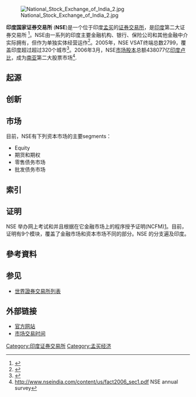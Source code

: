 {{Infobox_Company
| company_name = 印度国家证券交易所
| company_name_en = National Stock Exchange<br />राष्ट्रीय शेयर बाज़ार
| company_logo = 
| image      = [[Image:National_Stock_Exchange_of_India_2.jpg|250px]] 
| company_type = [[证券交易所|证券交易所]]
| foundation = 1992年11月
| location = {{IND}}[[孟买|孟买]]
| homepage = http://www.nse-india.com
}}
[[Image:National_Stock_Exchange_of_India_2.jpg|thumb]] 

'''印度国家证券交易所''' ('''NSE''')是一个位于印度[[孟买|孟买]]的[[证券交易所|证券交易所]]，是[[印度|印度]]第二大证券交易所 <ref>{{Cite web |url=http://ia.rediff.com/money/2006/jul/25quiz.htm |title=存档副本 |access-date=2007-03-16 |archive-date=2010-12-11 |archive-url=https://web.archive.org/web/20101211184247/http://ia.rediff.com/money/2006/jul/25quiz.htm |dead-url=no }}</ref>。NSE由一系列的印度主要金融机构、银行、保险公司和其他金融中介实际拥有，但作为单独实体经营运作<ref>{{Cite web |url=http://www.geocities.com/kstability/student/illiquid/illiquid2.html |title=存档副本 |access-date=2007-03-16 |archive-url=https://web.archive.org/web/20080919155322/http://www.geocities.com/kstability/student/illiquid/illiquid2.html |archive-date=2008-09-19 |dead-url=yes }}</ref>。2005年，NSE VSAT终端总数2799，覆盖印度超过超过320个城市<ref>{{Cite web |url=http://www.nse-india.com/content/us/us_factsfigures.htm |title=存档副本 |access-date=2007-03-16 |archive-url=https://web.archive.org/web/20061113122057/http://www.nse-india.com/content/us/us_factsfigures.htm |archive-date=2006-11-13 |dead-url=yes }}</ref>。2006年3月，NSE[[市场股本|市场股本]]总额438077亿[[印度卢比|印度卢比]]，成为[[南亚|南亚]]第二大股票市场<ref>http://www.nseindia.com/content/us/fact2006_sec1.pdf {{Wayback|url=http://www.nseindia.com/content/us/fact2006_sec1.pdf |date=20060824214906 }} NSE annual survey</ref>.

== 起源 ==
<!-- 印度国家证券交易所被升格为 leading [[金融机构|金融机构]] 根据[[印度政府|印度政府]]的命令，在1992年11月组成纳税公司。1993年4月被承认 a [[证券交易所|证券交易所]] under Securities Contracts (Regulation) Act, 1956. NSE commenced operations in the Wholesale Debt Market (WDM) segment in 1994年6月。资本市场([[equity|Equities]]) segment of the NSE commenced operations in 1994年11月, while operations in the [[Derivative|Derivative]]s --> 

== 创新 ==
<!-- NSE has remained in the forefront of modernization of India's capital and financial markets, and its pioneering efforts include:

*Being the first national, anonymous, electronic limit order book (LOB) exchange to trade securities in India. Since the success of the NSE, existent market and new market structures have followed the "NSE" model.
*Setting up the first clearing corporation "National Securities Clearing Corporation Ltd." in India. NSCCL was a landmark in providing novation on all spot equity market (and later, derivatives market) trades in India.
*Co-promoting and setting up of National Securities Depository Limited, first depository in India[http://www.nsdl.co.in/].
*Setting up of [[S&P_CNX_Nifty|S&P CNX Nifty]].
*NSE pioneered commencement of Internet Trading in February [[2000|2000]], which  led to the wide popularization of the NSE in the broker community.
*Being the first exchange that, in 1996, proposed exchange traded derivatives, particularly on an equity index, in India. After four years of policy and regulatory debate and formulation, the NSE was permitted to start trading equity derivatives three days after the BSE.
*Being the first exchange to trade ETFs (exchange traded funds) in India. -->

== 市场 ==
目前，NSE有下列资本市场的主要segments：
*Equity
*期货和期权
*零售债务市场
*批发债务市场 

== 索引 ==
<!-- NSE also set up as index services firm known as India Index Services & Products Limited (IISL) and has launched several stock indices, including:

*''[[S&P_CNX_Nifty|S&P CNX Nifty]]''
*''[[CNX_Nifty_Junior|CNX Nifty Junior]]''
*''CNX 100'' (= ''S&P CNX Nifty'' + ''CNX Nifty Junior'')
*''[[S&P_CNX_500|S&P CNX 500]]'' (= ''CNX 100'' + 400 major players across 72 industries)
*''CNX Midcap'' (introduced on 18 July 2005 replacing ''CNX Midcap 200'')

Source - http://www.nse-india.com/content/indices/ind_majorindices.htm -->
== 证明 ==
NSE 举办网上考试和并且根据在它金融市场上的程序授予证明(NCFM)[http://www.nse-india.com/]{{Wayback|url=http://www.nse-india.com/ |date=20060829192652 }}。目前，证明有9个模块，覆盖了金融市场和资本市场不同的部分。NSE 的分支遍及印度。

== 參考資料 ==
{{reflist}}

==参见==
*[[世界證券交易所列表|世界證券交易所列表]]

== 外部链接 ==
* [http://www.nse-india.com 官方网站]{{Wayback|url=http://www.nse-india.com/ |date=20060829192652 }}
* [http://www.marketclocks.com/index.php?content=market&market=32 市场交易时间] {{Wayback|url=http://www.marketclocks.com/index.php?content=market&market=32 |date=20111012012304 }}

{{Stock exchanges top 20}}
{{世界交易所联合会}}
[[Category:印度证券交易所|Category:印度证券交易所]]
[[Category:孟买经济|Category:孟买经济]]